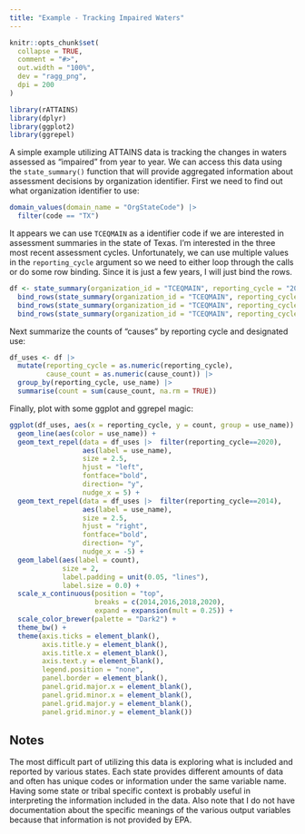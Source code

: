 ```yaml
---
title: "Example - Tracking Impaired Waters"
---
```


```r
knitr::opts_chunk$set(
  collapse = TRUE,
  comment = "#>",
  out.width = "100%",
  dev = "ragg_png",
  dpi = 200
)
```

```r
library(rATTAINS)
library(dplyr)
library(ggplot2)
library(ggrepel)
```

A simple example utilizing ATTAINS data is tracking the changes in waters assessed as "impaired" from year to year. We can access this data using the `state_summary()` function that will provide aggregated information about assessment decisions by organization identifier. First we need to find out what organization identifier to use:

```r
domain_values(domain_name = "OrgStateCode") |> 
  filter(code == "TX")
```

It appears we can use `TCEQMAIN` as a identifier code if we are interested in assessment summaries in the state of Texas. I'm interested in the three most recent assessment cycles. Unfortunately, we can use multiple values in the `reporting_cycle` argument so we need to either loop through the calls or do some row binding. Since it is just a few years, I will just bind the rows.

```r
df <- state_summary(organization_id = "TCEQMAIN", reporting_cycle = "2020") |> 
  bind_rows(state_summary(organization_id = "TCEQMAIN", reporting_cycle = "2018")) |> 
  bind_rows(state_summary(organization_id = "TCEQMAIN", reporting_cycle = "2016")) |> 
  bind_rows(state_summary(organization_id = "TCEQMAIN", reporting_cycle = "2014"))
```

Next summarize the counts of "causes" by reporting cycle and designated use:

```r
df_uses <- df |> 
  mutate(reporting_cycle = as.numeric(reporting_cycle),
         cause_count = as.numeric(cause_count)) |> 
  group_by(reporting_cycle, use_name) |> 
  summarise(count = sum(cause_count, na.rm = TRUE))
```
Finally, plot with some ggplot and ggrepel magic:

```r
ggplot(df_uses, aes(x = reporting_cycle, y = count, group = use_name)) +
  geom_line(aes(color = use_name)) +
  geom_text_repel(data = df_uses |>  filter(reporting_cycle==2020),
                  aes(label = use_name),
                  size = 2.5,
                  hjust = "left",
                  fontface="bold",
                  direction= "y",
                  nudge_x = 5) +
  geom_text_repel(data = df_uses |>  filter(reporting_cycle==2014),
                  aes(label = use_name),
                  size = 2.5,
                  hjust = "right",
                  fontface="bold",
                  direction= "y",
                  nudge_x = -5) +
  geom_label(aes(label = count),
             size = 2,
             label.padding = unit(0.05, "lines"), 
             label.size = 0.0) +
  scale_x_continuous(position = "top",
                     breaks = c(2014,2016,2018,2020),
                     expand = expansion(mult = 0.25)) +
  scale_color_brewer(palette = "Dark2") +
  theme_bw() +
  theme(axis.ticks = element_blank(),
        axis.title.y = element_blank(),
        axis.title.x = element_blank(),
        axis.text.y = element_blank(),
        legend.position = "none",
        panel.border = element_blank(),
        panel.grid.major.x = element_blank(),
        panel.grid.minor.x = element_blank(),
        panel.grid.major.y = element_blank(),
        panel.grid.minor.y = element_blank())
```

## Notes

The most difficult part of utilizing this data is exploring what is included and reported by various states. Each state provides different amounts of data and often has unique codes or information under the same variable name. Having some state or tribal specific context is probably useful in interpreting the information included in the data. Also note that I do not have documentation about the specific meanings of the various output variables because that information is not provided by EPA.
